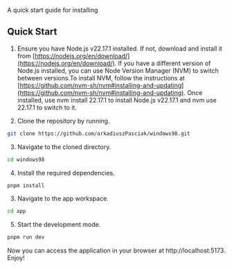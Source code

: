 
<Meta title="Installation" />

<Title>Installation</Title>

<Subtitle>A quick start guide for installing</Subtitle>

## Quick Start

1. Ensure you have Node.js v22.17.1 installed. If not, download and install it from [https://nodejs.org/en/download/](https://nodejs.org/en/download/). If you have a different version of Node.js installed, you can use Node Version Manager (NVM) to switch between versions.To install NVM, follow the instructions at [https://github.com/nvm-sh/nvm#installing-and-updating](https://github.com/nvm-sh/nvm#installing-and-updating). Once installed, use nvm install 22.17.1 to install Node.js v22.17.1 and nvm use 22.17.1 to switch to it.

2. Clone the repository by running.

```bash
git clone https://github.com/arkadiuszPasciak/windows98.git
```

3. Navigate to the cloned directory.

```bash
cd windows98
```

4. Install the required dependencies.

```bash
pnpm install
```

3. Navigate to the app workspace.

```bash
cd app
```

5. Start the development mode.

```bash
pnpm run dev
```

Now you can access the application in your browser at http://localhost:5173. Enjoy!
